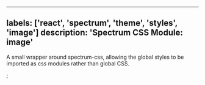 

---
labels: ['react', 'spectrum', 'theme', 'styles', 'image']
description: 'Spectrum CSS Module: image'
---


A small wrapper around spectrum-css, allowing the global
styles to be imported as css modules rather than global CSS.

<CSSModulePreview styles={styles} />;
